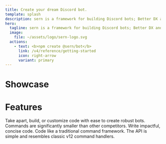 ```yaml
---
title: Create your dream Discord bot.
template: splash
description: sern is a framework for building Discord bots; Better DX and an ecosystem of packages & plugins.
hero:
  tagline: sern is a framework for building Discord bots; Better DX and an ecosystem of packages & plugins.
  image:
    file: ~/assets/logo/sern-logo.svg
  actions:
    - text: <b>npm create @sern/bot</b>
      link: /v4/reference/getting-started
      icon: right-arrow
      variant: primary
---
```



<h1 class="text-center">Showcase</h1>

<CommunityShowcase />

<h1 class="text-center">Features</h1>

<CardGrid stagger>
	<Card title="Modular" icon="puzzle">
		Take apart, build, or customize code with ease to create robust bots.
	</Card>
	<Card title="Concise" icon="pencil">
		Commands are significantly smaller than other competitors. Write impactful, concise code.
	</Card>
	<Card title="Familiar" icon="star">
		Code like a traditional command framework. The API is simple and resembles classic v12 command handlers.
	</Card>
</CardGrid>
